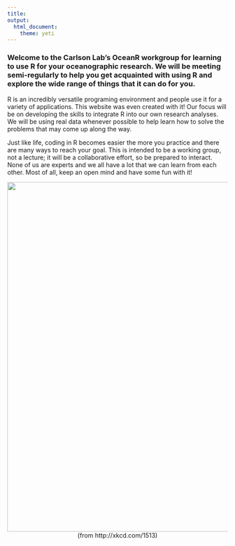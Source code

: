```yaml
---
title: 
output: 
  html_document:
    theme: yeti
---
```


### Welcome to the Carlson Lab's OceanR workgroup for learning to use R for your oceanographic research. We will be meeting semi-regularly to help you get acquainted with using R and explore the wide range of things that it can do for you.

R is an incredibly versatile programing environment and people use it for a variety of applications. This website was even created with it! Our focus will be on developing the skills to integrate R into our own research analyses. We will be using real data whenever possible to help learn how to solve the problems that may come up along the way.   

Just like life, coding in R becomes easier the more you practice and there are many ways to reach your goal. This is intended to be a working group, not a lecture; it will be a collaborative effort, so be prepared to interact. None of us are experts and we all have a lot that we can learn from each other. Most of all, keep an open mind and have some fun with it!  

<center><img src="code_quality_2x_xkcd_1513.png" width="800px"></center>
<figcaption><center>(from http://xkcd.com/1513)</center>



